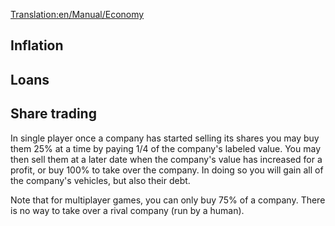 [[Translation:en/Manual/Economy]]
{{en/Stub}}
{{en/Manual/Navigation}}
==Inflation==

==Loans==

==Share trading==
In single player once a company has started selling its shares you may buy them 25% at a time by paying 1/4 of the company's labeled value. You may then sell them at a later date when the company's value has increased for a profit, or buy 100% to take over the company. In doing so you will gain all of the company's vehicles, but also their debt.

Note that for multiplayer games, you can only buy 75% of a company. There is no way to take over a rival company (run by a human).